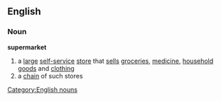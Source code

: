 ==English==
===Noun===
{{wikipedia}}
'''supermarket'''
#a [[large]] [[self-service]] [[store]] that [[sell]]s [[groceries]], [[medicine]], [[household]] [[good]]s and [[clothing]]
#a [[chain]] of such stores
[[Category:English nouns]]